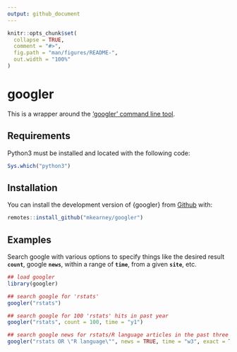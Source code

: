 ```yaml
---
output: github_document
---
```


<!-- README.md is generated from README.Rmd. Please edit that file -->

```r
knitr::opts_chunk$set(
  collapse = TRUE,
  comment = "#>",
  fig.path = "man/figures/README-",
  out.width = "100%"
)
```

# googler

<!-- badges: start -->
<!-- badges: end -->

This is a wrapper around the ['googler' command line tool](https://github.com/jarun/googler).

## Requirements

Python3 must be installed and located with the following code:

``` r
Sys.which("python3")
```


## Installation

You can install the development version of {googler} from [Github](https://github.com/mkearney/googler) with:

``` r
remotes::install_github("mkearney/googler")
```

<!-- You can install the released version of googler from [CRAN](https://CRAN.R-project.org) with: -->

<!-- ``` r -->
<!-- install.packages("googler") -->
<!-- ``` -->

## Examples

Search google with various options to specify things like the desired result **`count`**, google **`news`**, within a range of **`time`**, from a given **`site`**, etc.

```r
## load googler
library(googler)

## search google for 'rstats'
googler("rstats")

## search google for 100 'rstats' hits in past year
googler("rstats", count = 100, time = "y1")

## search google news for rstats/R language articles in the past three weeks
googler("rstats OR \"R language\"", news = TRUE, time = "w3", exact = TRUE)
```

